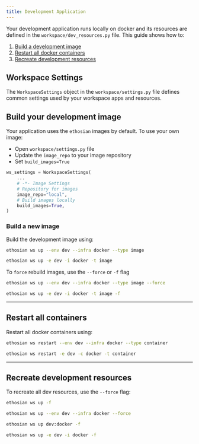 ```yaml
---
title: Development Application
---
```


Your development application runs locally on docker and its resources are defined in the `workspace/dev_resources.py` file. This guide shows how to:

1. [Build a development image](#build-your-development-image)
2. [Restart all docker containers](#restart-all-containers)
3. [Recreate development resources](#recreate-development-resources)

## Workspace Settings

The `WorkspaceSettings` object in the `workspace/settings.py` file defines common settings used by your workspace apps and resources.

## Build your development image

Your application uses the `ethosian` images by default. To use your own image:

- Open `workspace/settings.py` file
- Update the `image_repo` to your image repository
- Set `build_images=True`

```python workspace/settings.py
ws_settings = WorkspaceSettings(
    ...
    # -*- Image Settings
    # Repository for images
    image_repo="local",
    # Build images locally
    build_images=True,
)
```

### Build a new image

Build the development image using:

<CodeGroup>

```bash terminal
ethosian ws up --env dev --infra docker --type image
```

```bash short options
ethosian ws up -e dev -i docker -t image
```

</CodeGroup>

To `force` rebuild images, use the `--force` or `-f` flag

<CodeGroup>

```bash terminal
ethosian ws up --env dev --infra docker --type image --force
```

```bash short options
ethosian ws up -e dev -i docker -t image -f
```

</CodeGroup>

---

## Restart all containers

Restart all docker containers using:

<CodeGroup>

```bash terminal
ethosian ws restart --env dev --infra docker --type container
```

```bash short options
ethosian ws restart -e dev -c docker -t container
```

</CodeGroup>

---

## Recreate development resources

To recreate all dev resources, use the `--force` flag:

<CodeGroup>

```bash terminal
ethosian ws up -f
```

```bash full options
ethosian ws up --env dev --infra docker --force
```

```bash shorthand
ethosian ws up dev:docker -f
```

```bash short options
ethosian ws up -e dev -i docker -f
```

</CodeGroup>

